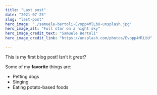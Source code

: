 ```yaml
---
title: "Last post"
date: "2021-07-25"
slug: "last-post"
hero_image: "./samuele-bertoli-Evopp4MlLbU-unsplash.jpg"
hero_image_alt: "Full star on a night sky"
hero_image_credit_text: "Samuele Bertoli"
hero_image_credit_link: "https://unsplash.com/photos/Evopp4MlLbU"

---
```


This is my first blog post! Isn't it *great*?

Some of my **favorite** things are:

* Petting dogs
* Singing
* Eating potato-based foods